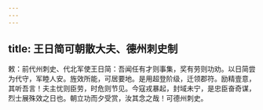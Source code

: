 ```yaml
---
---
---
```

title: 王日简可朝散大夫、德州刺史制
---



敕：前代州刺史、代北军使王日简：吾闻任有才则事集，奖有劳则功劝。以日简尝为代守，军睦人安。旌效所能，可居要地。是用超登阶级，迁领郡符。励精壹意，其听吾言！夫主忧则臣劳，时危则节见。今寇戎暴起，封域未宁，是忠臣奋奇谋，烈士展殊效之日也。朝立功而夕受赏，汝其念之哉！可德州刺史。